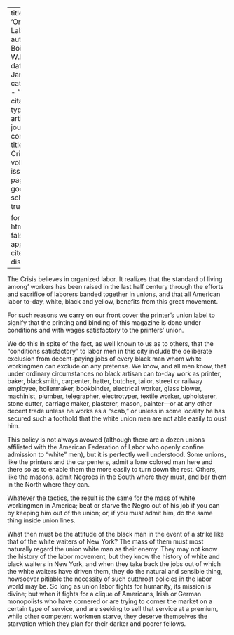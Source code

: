 
---
title: 'Organized Labor'
author: Du Bois, W.E.B.
date: Jan. 1912
categories: 
  - ""
citation: 
  type: article-journal
  container-title: The Crisis
  volume: 4
  issue: 3
  page: 131
google-scholar: true

format:
  html:
    toc: false
    appendix-cite-as: display
---


<span class = "small-caps">The Crisis</span> believes in organized labor. It realizes that the standard of living among' workers has been raised in the last half century through the efforts and sacrifice of laborers banded together in unions, and that all American labor to-day, white, black and yellow, benefits from this great movement. 

For such reasons we carry on our front cover the printer's union label to signify that the printing and binding of this magazine is done under conditions and with wages satisfactory to the printers' union. 

We do this in spite of the fact, as well known to us as to others, that the "conditions satisfactory" to labor men in this city include the deliberate exclusion from decent-paying jobs of every black man whom white workingmen can exclude on any pretense. We know, and all men know, that under ordinary circumstances no black artisan can to-day work as printer, baker, blacksmith, carpenter, hatter, butcher, tailor, street or railway employee, boilermaker, bookbinder, electrical worker, glass blower, machinist, plumber, telegrapher, electrotyper, textile worker, upholsterer, stone cutter, carriage maker, plasterer, mason, painter---or at any other decent trade unless he works as a "scab," or unless in some locality he has secured such a foothold that the white union men are not able easily to oust him. 

This policy is not always avowed (although there are a dozen unions affiliated with the American Federation of Labor who openly confine admission to "white" men), but it is perfectly well understood. Some unions, like the printers and the carpenters, admit a lone colored man here and there so as to enable them the more easily to turn down the rest. Others, like the masons, admit Negroes in the South where they must, and bar them in the North where they can. 

Whatever the tactics, the result is the same for the mass of white workingmen in America; beat or starve the Negro out of his job if you can by keeping him out of the union; or, if you must admit him, do the same thing inside union lines. 

What then must be the attitude of the black man in the event of a strike like that of the white waiters of New York? The mass of them must most naturally regard the union white man as their enemy. They may not know the history of the labor movement, but they know the history of white and black waiters in New York, and when they take back the jobs out of which the white waiters have driven them, they do the natural and sensible thing, howsoever pitiable the necessity of such cutthroat policies in the labor world may be. So long as union labor fights for humanity, its mission is divine; but when it fights for a clique of Americans, Irish or German monopolists who have cornered or are trying to corner the market on a certain type of service, and are seeking to sell that service at a premium, while other competent workmen starve, they deserve themselves the starvation which they plan for their darker and poorer fellows. 

